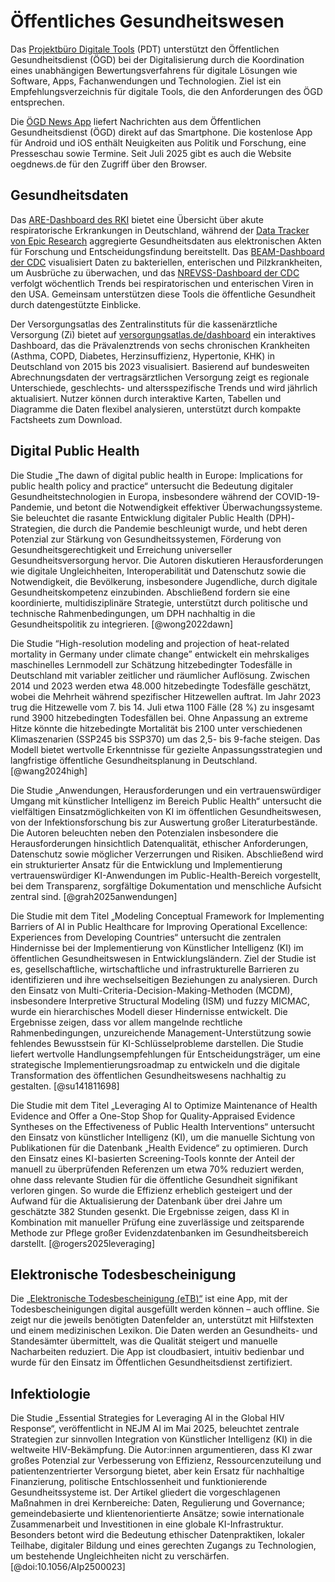 # Öffentliches Gesundheitswesen

Das [Projektbüro Digitale Tools](https://www.p-dt.org/) (PDT) unterstützt den Öffentlichen Gesundheitsdienst (ÖGD) bei der Digitalisierung durch die Koordination eines unabhängigen Bewertungsverfahrens für digitale Lösungen wie Software, Apps, Fachanwendungen und Technologien. Ziel ist ein Empfehlungsverzeichnis für digitale Tools, die den Anforderungen des ÖGD entsprechen.

Die [ÖGD News App](https://www.akademie-oegw.de/service/app-oegd-news) liefert Nachrichten aus dem Öffentlichen Gesundheitsdienst (ÖGD) direkt auf das Smartphone. Die kostenlose App für Android und iOS enthält Neuigkeiten aus Politik und Forschung, eine Presseschau sowie Termine. Seit Juli 2025 gibt es auch die Website oegdnews.de für den Zugriff über den Browser.

## Gesundheitsdaten

Das [ARE-Dashboard des RKI](https://public.data.rki.de/#/site/public/views/ARE-Dashboard/Ueberblick) bietet eine Übersicht über akute respiratorische Erkrankungen in Deutschland, während der [Data Tracker von Epic Research](https://www.epicresearch.org/data-tracker) aggregierte Gesundheitsdaten aus elektronischen Akten für Forschung und Entscheidungsfindung bereitstellt. Das [BEAM-Dashboard der CDC](https://www.cdc.gov/ncezid/dfwed/BEAM-dashboard.html) visualisiert Daten zu bakteriellen, enterischen und Pilzkrankheiten, um Ausbrüche zu überwachen, und das [NREVSS-Dashboard der CDC](https://www.cdc.gov/nrevss/php/dashboard/index.html) verfolgt wöchentlich Trends bei respiratorischen und enterischen Viren in den USA. Gemeinsam unterstützen diese Tools die öffentliche Gesundheit durch datengestützte Einblicke.

Der Versorgungsatlas des Zentralinstituts für die kassenärztliche Versorgung (Zi) bietet auf [versorgungsatlas.de/dashboard](https://www.versorgungsatlas.de/dashboard) ein interaktives Dashboard, das die Prävalenztrends von sechs chronischen Krankheiten (Asthma, COPD, Diabetes, Herzinsuffizienz, Hypertonie, KHK) in Deutschland von 2015 bis 2023 visualisiert. Basierend auf bundesweiten Abrechnungsdaten der vertragsärztlichen Versorgung zeigt es regionale Unterschiede, geschlechts- und altersspezifische Trends und wird jährlich aktualisiert. Nutzer können durch interaktive Karten, Tabellen und Diagramme die Daten flexibel analysieren, unterstützt durch kompakte Factsheets zum Download.

## Digital Public Health

Die Studie „The dawn of digital public health in Europe: Implications for public health policy and practice“ untersucht die Bedeutung digitaler Gesundheitstechnologien in Europa, insbesondere während der COVID-19-Pandemie, und betont die Notwendigkeit effektiver Überwachungssysteme. Sie beleuchtet die rasante Entwicklung digitaler Public Health (DPH)-Strategien, die durch die Pandemie beschleunigt wurde, und hebt deren Potenzial zur Stärkung von Gesundheitssystemen, Förderung von Gesundheitsgerechtigkeit und Erreichung universeller Gesundheitsversorgung hervor. Die Autoren diskutieren Herausforderungen wie digitale Ungleichheiten, Interoperabilität und Datenschutz sowie die Notwendigkeit, die Bevölkerung, insbesondere Jugendliche, durch digitale Gesundheitskompetenz einzubinden. Abschließend fordern sie eine koordinierte, multidisziplinäre Strategie, unterstützt durch politische und technische Rahmenbedingungen, um DPH nachhaltig in die Gesundheitspolitik zu integrieren. [@wong2022dawn]

Die Studie "High-resolution modeling and projection of heat-related mortality in Germany under climate change" entwickelt ein mehrskaliges maschinelles Lernmodell zur Schätzung hitzebedingter Todesfälle in Deutschland mit variabler zeitlicher und räumlicher Auflösung. Zwischen 2014 und 2023 werden etwa 48.000 hitzebedingte Todesfälle geschätzt, wobei die Mehrheit während spezifischer Hitzewellen auftrat. Im Jahr 2023 trug die Hitzewelle vom 7. bis 14. Juli etwa 1100 Fälle (28 %) zu insgesamt rund 3900 hitzebedingten Todesfällen bei. Ohne Anpassung an extreme Hitze könnte die hitzebedingte Mortalität bis 2100 unter verschiedenen Klimaszenarien (SSP245 bis SSP370) um das 2,5- bis 9-fache steigen. Das Modell bietet wertvolle Erkenntnisse für gezielte Anpassungsstrategien und langfristige öffentliche Gesundheitsplanung in Deutschland. [@wang2024high]

Die Studie „Anwendungen, Herausforderungen und ein vertrauenswürdiger Umgang mit künstlicher Intelligenz im Bereich Public Health“ untersucht die vielfältigen Einsatzmöglichkeiten von KI im öffentlichen Gesundheitswesen, von der Infektionsforschung bis zur Auswertung großer Literaturbestände. Die Autoren beleuchten neben den Potenzialen insbesondere die Herausforderungen hinsichtlich Datenqualität, ethischer Anforderungen, Datenschutz sowie möglicher Verzerrungen und Risiken. Abschließend wird ein strukturierter Ansatz für die Entwicklung und Implementierung vertrauenswürdiger KI-Anwendungen im Public-Health-Bereich vorgestellt, bei dem Transparenz, sorgfältige Dokumentation und menschliche Aufsicht zentral sind. [@grah2025anwendungen]

Die Studie mit dem Titel „Modeling Conceptual Framework for Implementing Barriers of AI in Public Healthcare for Improving Operational Excellence: Experiences from Developing Countries“ untersucht die zentralen Hindernisse bei der Implementierung von Künstlicher Intelligenz (KI) im öffentlichen Gesundheitswesen in Entwicklungsländern. Ziel der Studie ist es, gesellschaftliche, wirtschaftliche und infrastrukturelle Barrieren zu identifizieren und ihre wechselseitigen Beziehungen zu analysieren. Durch den Einsatz von Multi-Criteria-Decision-Making-Methoden (MCDM), insbesondere Interpretive Structural Modeling (ISM) und fuzzy MICMAC, wurde ein hierarchisches Modell dieser Hindernisse entwickelt. Die Ergebnisse zeigen, dass vor allem mangelnde rechtliche Rahmenbedingungen, unzureichende Management-Unterstützung sowie fehlendes Bewusstsein für KI-Schlüsselprobleme darstellen. Die Studie liefert wertvolle Handlungsempfehlungen für Entscheidungsträger, um eine strategische Implementierungsroadmap zu entwickeln und die digitale Transformation des öffentlichen Gesundheitswesens nachhaltig zu gestalten. [@su141811698]

Die Studie mit dem Titel „Leveraging AI to Optimize Maintenance of Health Evidence and Offer a One-Stop Shop for Quality-Appraised Evidence Syntheses on the Effectiveness of Public Health Interventions“ untersucht den Einsatz von künstlicher Intelligenz (KI), um die manuelle Sichtung von Publikationen für die Datenbank „Health Evidence“ zu optimieren. Durch den Einsatz eines KI-basierten Screening-Tools konnte der Anteil der manuell zu überprüfenden Referenzen um etwa 70% reduziert werden, ohne dass relevante Studien für die öffentliche Gesundheit signifikant verloren gingen. So wurde die Effizienz erheblich gesteigert und der Aufwand für die Aktualisierung der Datenbank über drei Jahre um geschätzte 382 Stunden gesenkt. Die Ergebnisse zeigen, dass KI in Kombination mit manueller Prüfung eine zuverlässige und zeitsparende Methode zur Pflege großer Evidenzdatenbanken im Gesundheitsbereich darstellt. [@rogers2025leveraging]

## Elektronische Todesbescheinigung

Die [„Elektronische Todesbescheinigung (eTB)“](https://init-software.de/branchen/gesundheitswesen/etb/) ist eine App, mit der Todesbescheinigungen digital ausgefüllt werden können – auch offline. Sie zeigt nur die jeweils benötigten Datenfelder an, unterstützt mit Hilfstexten und einem medizinischen Lexikon. Die Daten werden an Gesundheits- und Standesämter übermittelt, was die Qualität steigert und manuelle Nacharbeiten reduziert. Die App ist cloudbasiert, intuitiv bedienbar und wurde für den Einsatz im Öffentlichen Gesundheitsdienst zertifiziert.

## Infektiologie

Die Studie „Essential Strategies for Leveraging AI in the Global HIV Response“, veröffentlicht in NEJM AI im Mai 2025, beleuchtet zentrale Strategien zur sinnvollen Integration von Künstlicher Intelligenz (KI) in die weltweite HIV-Bekämpfung. Die Autor:innen argumentieren, dass KI zwar großes Potenzial zur Verbesserung von Effizienz, Ressourcenzuteilung und patientenzentrierter Versorgung bietet, aber kein Ersatz für nachhaltige Finanzierung, politische Entschlossenheit und funktionierende Gesundheitssysteme ist. Der Artikel gliedert die vorgeschlagenen Maßnahmen in drei Kernbereiche: Daten, Regulierung und Governance; gemeindebasierte und klientenorientierte Ansätze; sowie internationale Zusammenarbeit und Investitionen in eine globale KI-Infrastruktur. Besonders betont wird die Bedeutung ethischer Datenpraktiken, lokaler Teilhabe, digitaler Bildung und eines gerechten Zugangs zu Technologien, um bestehende Ungleichheiten nicht zu verschärfen. [@doi:10.1056/AIp2500023]
